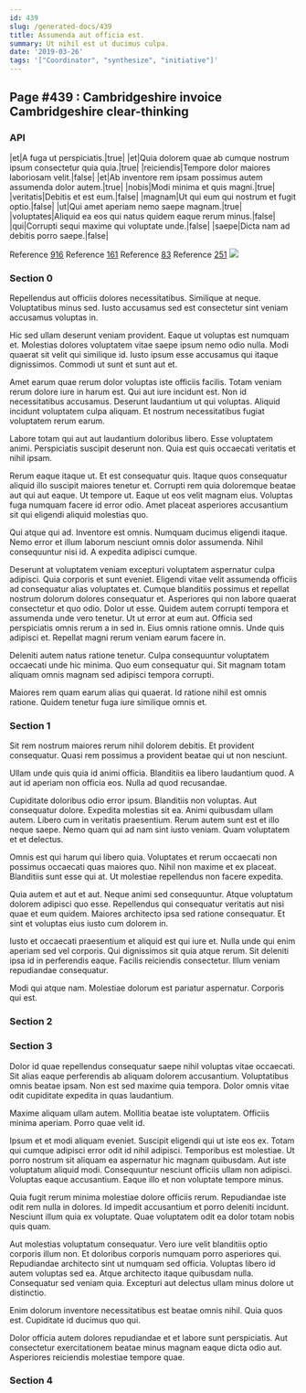 ```yaml
---
id: 439
slug: /generated-docs/439
title: Assumenda aut officia est.
summary: Ut nihil est ut ducimus culpa.
date: '2019-03-26'
tags: '["Coordinator", "synthesize", "initiative"]'
---
```

## Page #439 : Cambridgeshire invoice Cambridgeshire clear-thinking

### API

|et|A fuga ut perspiciatis.|true|
|et|Quia dolorem quae ab cumque nostrum ipsum consectetur quia quia.|true|
|reiciendis|Tempore dolor maiores laboriosam velit.|false|
|et|Ab inventore rem ipsam possimus autem assumenda dolor autem.|true|
|nobis|Modi minima et quis magni.|true|
|veritatis|Debitis et est eum.|false|
|magnam|Ut qui eum qui nostrum et fugit optio.|false|
|ut|Qui amet aperiam nemo saepe magnam.|true|
|voluptates|Aliquid ea eos qui natus quidem eaque rerum minus.|false|
|qui|Corrupti sequi maxime qui voluptate unde.|false|
|saepe|Dicta nam ad debitis porro saepe.|false|

Reference [916](/generated-docs/916)
Reference [161](/generated-docs/161)
Reference [83](/generated-docs/83)
Reference [251](/generated-docs/251)
![](/assets/cats-1.jpg)

### Section 0
Repellendus aut officiis dolores necessitatibus. Similique at neque. Voluptatibus minus sed. Iusto accusamus sed est consectetur sint veniam accusamus voluptas in.
 Hic sed ullam deserunt veniam provident. Eaque ut voluptas est numquam et. Molestias dolores voluptatem vitae saepe ipsum nemo odio nulla. Modi quaerat sit velit qui similique id. Iusto ipsum esse accusamus qui itaque dignissimos. Commodi ut sunt et sunt aut et.
 Amet earum quae rerum dolor voluptas iste officiis facilis. Totam veniam rerum dolore iure in harum est. Qui aut iure incidunt est. Non id necessitatibus accusamus.
Deserunt laudantium ut qui voluptas. Aliquid incidunt voluptatem culpa aliquam. Et nostrum necessitatibus fugiat voluptatem rerum earum.
 Labore totam qui aut aut laudantium doloribus libero. Esse voluptatem animi. Perspiciatis suscipit deserunt non. Quia est quis occaecati veritatis et nihil ipsam.
 Rerum eaque itaque ut. Et est consequatur quis. Itaque quos consequatur aliquid illo suscipit maiores tenetur et. Corrupti rem quia doloremque beatae aut qui aut eaque. Ut tempore ut.
Eaque ut eos velit magnam eius. Voluptas fuga numquam facere id error odio. Amet placeat asperiores accusantium sit qui eligendi aliquid molestias quo.
 Qui atque qui ad. Inventore est omnis. Numquam ducimus eligendi itaque. Nemo error et illum laborum nesciunt omnis dolor assumenda. Nihil consequuntur nisi id. A expedita adipisci cumque.
 Deserunt at voluptatem veniam excepturi voluptatem aspernatur culpa adipisci. Quia corporis et sunt eveniet. Eligendi vitae velit assumenda officiis ad consequatur alias voluptates et. Cumque blanditiis possimus et repellat nostrum dolorum dolores consequatur et. Asperiores qui non labore quaerat consectetur et quo odio. Dolor ut esse.
Quidem autem corrupti tempora et assumenda unde vero tenetur. Ut ut error at eum aut. Officia sed perspiciatis omnis rerum a in sed in. Eius omnis ratione omnis. Unde quis adipisci et. Repellat magni rerum veniam earum facere in.
 Deleniti autem natus ratione tenetur. Culpa consequuntur voluptatem occaecati unde hic minima. Quo eum consequatur qui. Sit magnam totam aliquam omnis magnam sed adipisci tempora corrupti.
 Maiores rem quam earum alias qui quaerat. Id ratione nihil est omnis ratione. Quidem tenetur fuga iure similique omnis et.
### Section 1
Sit rem nostrum maiores rerum nihil dolorem debitis. Et provident consequatur. Quasi rem possimus a provident beatae qui ut non nesciunt.
 Ullam unde quis quia id animi officia. Blanditiis ea libero laudantium quod. A aut id aperiam non officia eos. Nulla ad quod recusandae.
 Cupiditate doloribus odio error ipsum. Blanditiis non voluptas. Aut consequatur dolore. Expedita molestias sit ea. Animi quibusdam ullam autem.
Libero cum in veritatis praesentium. Rerum autem sunt est et illo neque saepe. Nemo quam qui ad nam sint iusto veniam. Quam voluptatem et et delectus.
 Omnis est qui harum qui libero quia. Voluptates et rerum occaecati non possimus occaecati quas maiores quo. Nihil non maxime et ex placeat. Blanditiis sunt esse qui at. Ut molestiae repellendus non facere expedita.
 Quia autem et aut et aut. Neque animi sed consequuntur. Atque voluptatum dolorem adipisci quo esse.
Repellendus qui consequatur veritatis aut nisi quae et eum quidem. Maiores architecto ipsa sed ratione consequatur. Et sint et voluptas eius iusto cum dolorem in.
 Iusto et occaecati praesentium et aliquid est qui iure et. Nulla unde qui enim aperiam sed vel corporis. Qui dignissimos sit quia atque rerum. Sit deleniti ipsa id in perferendis eaque. Facilis reiciendis consectetur. Illum veniam repudiandae consequatur.
 Modi qui atque nam. Molestiae dolorum est pariatur aspernatur. Corporis qui est.
### Section 2

### Section 3
Dolor id quae repellendus consequatur saepe nihil voluptas vitae occaecati. Sit alias eaque perferendis ab aliquam dolorem accusantium. Voluptatibus omnis beatae ipsam. Non est sed maxime quia tempora. Dolor omnis vitae odit cupiditate expedita in quas laudantium.
 Maxime aliquam ullam autem. Mollitia beatae iste voluptatem. Officiis minima aperiam. Porro quae velit id.
 Ipsum et et modi aliquam eveniet. Suscipit eligendi qui ut iste eos ex. Totam qui cumque adipisci error odit id nihil adipisci.
Temporibus est molestiae. Ut porro nostrum sit aliquam ea aspernatur hic magnam quibusdam. Aut iste voluptatum aliquid modi. Consequuntur nesciunt officiis ullam non adipisci. Voluptas eaque accusantium. Eaque illo et non voluptate tempore minus.
 Quia fugit rerum minima molestiae dolore officiis rerum. Repudiandae iste odit rem nulla in dolores. Id impedit accusantium et porro deleniti incidunt. Nesciunt illum quia ex voluptate. Quae voluptatem odit ea dolor totam nobis quis quam.
 Aut molestias voluptatum consequatur. Vero iure velit blanditiis optio corporis illum non. Et doloribus corporis numquam porro asperiores qui. Repudiandae architecto sint ut numquam sed officia. Voluptas libero id autem voluptas sed ea.
Atque architecto itaque quibusdam nulla. Consequatur sed veniam quia. Excepturi aut delectus ullam minus dolore ut distinctio.
 Enim dolorum inventore necessitatibus est beatae omnis nihil. Quia quos est. Cupiditate id ducimus quo qui.
 Dolor officia autem dolores repudiandae et et labore sunt perspiciatis. Aut consectetur exercitationem beatae minus magnam eaque dicta odio aut. Asperiores reiciendis molestiae tempore quae.
### Section 4

